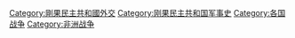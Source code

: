 [[Category:剛果民主共和國外交|Category:剛果民主共和國外交]]
[[Category:刚果民主共和国军事史|Category:刚果民主共和国军事史]]
[[Category:各国战争|Category:各国战争]]
[[Category:非洲战争|Category:非洲战争]]
